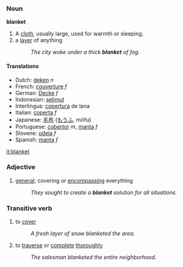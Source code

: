 === Noun ===
'''blanket'''

# A [[cloth]], usually large, used for warmth or sleeping.
# a [[layer]] of anything
#:''The city woke under a thick '''blanket''' of fog.''

==== Translations ====
*Dutch: [[deken]] ''n'' 
*French: [[couverture]] ''f''
*German: [[Decke]] ''f''
*Indonesian: [[selimut]] 
*Interlingua: [[copertura]] de lana 
*Italian: [[coperta]] ''f''
*Japanese: [[毛布]] ([[もうふ]], mōfu) 
*Portuguese: [[cobertor]] ''m'', [[manta]] ''f'' 
*Slovene: [[odeja]] ''f''
*Spanish: [[manta]] ''f''

[[it:blanket]]


=== Adjective ===
#[[general]]; covering or [[encompassing]] everything
#:''They sought to create a '''blanket''' solution for all situations.''

===Transitive verb===
#to [[cover]]
#:''A fresh layer of snow blanketed the area.''
#to [[traverse]] or [[complete]] [[thorough]]ly
#:''The salesman blanketed the entire neighborhood.''